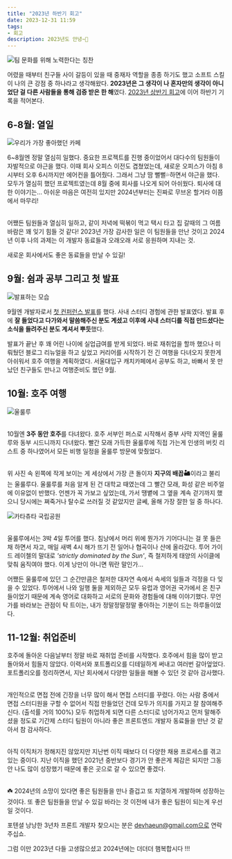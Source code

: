 ```yaml
---
title: "2023년 하반기 회고"
date: 2023-12-31 11:59
tags:
- 회고
description: 2023년도 안녕~👋
---
```


![팀 문화를 위해 노력한다는 칭찬](/images/blog/23/teamCulture.png)

어렸을 때부터 친구들 사이 갈등이 있을 때 중재자 역할을 종종 하기도 했고
소프트 스킬이 나의 큰 강점 중 하나라고 생각해왔다.
**2023년은 그 생각이 나 혼자만의 생각이 아니었단 걸 다른 사람들을 통해 검증 받은 한 해**였다.
[2023년 상반기 회고](http://localhost:3000/blog/2306-retro)에 이어 하반기 기록을 적어본다.

## 6-8월: 열일

![우리가 가장 좋아했던 카페](/images/blog/23/coffeeWith.webp)

6~8월엔 정말 열심히 일했다. 중요한 프로젝트를 진행 중이었어서 대다수의 팀원들이 자발적으로 야근을 했다.
이때 회사 오피스 이전도 겹쳤었는데, 새로운 오피스가 아침 8시부터 오후 6시까지만 에어컨을 틀어줬다.
그래서 그냥 땀 뻘뻘💦하면서 야근을 했다. 모두가 열심히 했던 프로젝트였는데 8월 중에 회사를 나오게 되어 아쉬웠다.
퇴사에 대한 이야기는... 아쉬운 마음은 여전히 있지만 2024년부터는 진짜로 무브온 할거라
이쯤에서 마무리!

\
어쨌든 팀원들과 열심히 일하고, 같이 저녁에 떡볶이 먹고 택시 타고 집 갈때의 그 여름 바람은
꽤 잊기 힘들 것 같다! 2023년 가장 감사한 일은 이 팀원들을 만난 것이고 2024년 이후 나의 과제는
이 개발자 동료들과 오래오래 서로 응원하며 지내는 것.

새로운 회사에서도 좋은 동료들을 만날 수 있길!

## 9월: 쉼과 공부 그리고 첫 발표

![발표하는 모습](/images/blog/23/conference.webp)

9월엔 개발자로서 [첫 컨퍼런스 발표](https://haeun.vercel.app/blog/2309-fengicon)를 했다.
사내 스터디 경험에 관한 발표였다. 발표 후에 **잘 들었다고 다가와서 말씀해주신 분도 계셨고
이후에 사내 스터디를 직접 만드셨다는 소식을 들려주신 분도 계셔서 뿌듯**했다.

발표가 끝난 후 꽤 어린 나이에 실업급여를 받게 되었다. 바로 재취업을 할까 했으나
미뤄뒀던 블로그 리뉴얼을 하고 싶었고
커리어를 시작하기 전 긴 여행을 다녀오지 못한게 아쉬워서 호주 여행을 계획하였다.
서울대입구 캐치카페에서 공부도 하고, 바빠서 못 만났던 친구들도 만나고 여행준비도 했던 9월.

## 10월: 호주 여행

![울룰루](/images/blog/23/ausNight.webp)

\
10월엔 **3주 동안 호주**를 다녀왔다. 호주 서부인 퍼스로 시작해서 중부 사막 지역인 울룰루와 동부 시드니까지 다녀왔다.
빨간 모래 가득한 울룰루에 직접 가는게 인생의 버킷 리스트 중 하나였어서 모든 비행 일정을 울룰루 방문에 맞췄었다.

\
위 사진 속 왼쪽에 작게 보이는 게 세상에서 가장 큰 돌이자 **지구의 배꼽🏜️**이라고 불리는 울룰루다.
울룰루를 처음 알게 된 건 대학교 때였는데 그 빨간 모래, 화성 같은 비주얼에 이유없이 반했다.
언젠가 꼭 가보고 싶었는데, 가서 땡볕에 그 옆을 계속 걷기까지 했으니
당시에는 쪄죽거나 탈수로 쓰러질 것 같았지만 글쎄, 올해 가장 잘한 일 중 하나다.

![카타츄타 국립공원](/images/blog/23/kataTjuta.webp)

\
울룰루에서는 3박 4일 투어를 했다.
침낭에서 머리 위에 뭔가가 기어다니는 걸 못 들은채 하면서 자고, 매일 새벽 4시 해가 뜨기 전 일어나 협곡이나 산에 올라갔다.
투어 가이드 레이첼의 말대로 _'strictly dominated by the Sun'_, 즉 철저하게 태양의 사이클에 맞춰 움직여야 했다.
이게 낭만이 아니면 뭐란 말인가...

어쨌든 울룰루에 있던 그 순간만큼은 철저한 대자연 속에서 속세의 일들과 걱정을 다 잊을 수 있었다.
투어에서 나와 일행 둘을 제외하곤 모두 유럽과 영어권 국가에서 온 친구들이었기 때문에 계속 영어로 대화하고
서로의 문화와 경험들에 대해 이야기했다.
무언가를 바라보는 관점이 탁 트이는, 내가 정말정말정말 좋아하는 기분이 드는 하루들이었다.

## 11-12월: 취업준비

호주에 돌아온 다음날부터 정말 바로 재취업 준비를 시작했다.
호주에서 힘을 많이 받고 돌아와서 힘들지 않았다.
이력서와 포트폴리오를 디테일하게 써내고 여러번 갈아엎었다.
포트폴리오를 정리하면서, 지난 회사에서 다양한 일들을 해볼 수 있던 것 같아 감사했다.

\
개인적으로 면접 전에 긴장을 너무 많이 해서 면접 스터디를 꾸렸다.
아는 사람 중에서 면접 스터디원을 구할 수 없어서 직접 만들었던 건데
모두가 의지를 가지고 잘 참여해주신다. (출석률 거의 100%)
모두 취업하게 되면 다른 스터디로 넘어가자고 먼저 말해주셨을 정도로 기간제 스터디 팀원이 아니라
좋은 프론트엔드 개발자 동료들을 만난 것 같아서 참 감사하다.

\
아직 이직처가 정해지진 않았지만
지난번 이직 때보다 더 다양한 채용 프로세스를 겪고 있는 중이다.
지난 이직을 했던 2021년 중반보다 경기가 안 좋은게 체감은 되지만 그동안 나도 많이 성장했기 때문에
좋은 곳으로 갈 수 있으면 좋겠다.

\
☘️
2024년의 소망이 있다면 좋은 팀원들을 만나 즐겁고 또 치열하게 개발하며 성장하는 것이다.
또 좋은 팀원들을 만날 수 있길 바라는 것 이전에 내가 좋은 팀원이 되는게 우선일 것이다.

포텐셜 낭낭한 3년차 프론트 개발자 찾으시는 분은 devhaeun@gmail.com으로 연락 주십쇼.

그럼 이만 2023년 다들 고생많으셨고 2024년에는 더더더 햄복합시다 !!!
